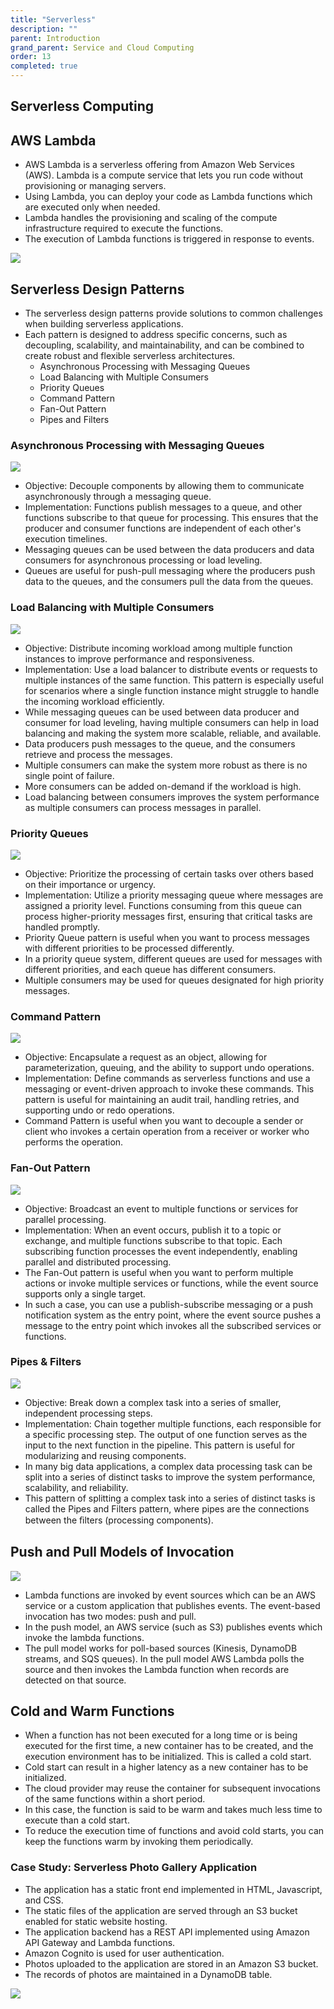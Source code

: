```yaml
---
title: "Serverless"
description: ""
parent: Introduction
grand_parent: Service and Cloud Computing
order: 13
completed: true
---
```



## Serverless Computing

## AWS Lambda
* AWS Lambda is a serverless offering from Amazon Web Services (AWS). Lambda is a compute service that lets you run code without provisioning or managing servers. 
* Using Lambda, you can deploy your code as Lambda functions which are executed only when needed. 
* Lambda handles the provisioning and scaling of the compute infrastructure required to execute the functions.
* The execution of Lambda functions is triggered in response to events.

![](https://sufqavlxovkf8wxj.public.blob.vercel-storage.com/Screenshot%202025-01-03%20at%2007.31.29-Lqvrok3JA0ynhEhsRoK0cuo7dB1aOV.png)

## Serverless Design Patterns

* The serverless design patterns provide solutions to common challenges when building serverless applications. 
* Each pattern is designed to address specific concerns, such as decoupling, scalability, and maintainability, and can be combined to create robust and flexible serverless architectures.
    * Asynchronous Processing with Messaging Queues
    * Load Balancing with Multiple Consumers
    * Priority Queues
    * Command Pattern
    * Fan-Out Pattern
    * Pipes and Filters

### Asynchronous Processing with Messaging Queues
![](https://sufqavlxovkf8wxj.public.blob.vercel-storage.com/Screenshot%202025-01-03%20at%2007.37.11-HU24ADQ4qikEaKTktqDH1HUHR9kJdf.png)
* Objective: Decouple components by allowing them to communicate asynchronously through a messaging queue.
* Implementation: Functions publish messages to a queue, and other functions subscribe to that queue for processing. This ensures that the producer and consumer functions are independent of each other's execution timelines.
* Messaging queues can be used between the data producers and data consumers for asynchronous processing or load leveling. 
* Queues are useful for push-pull messaging where the producers push data to the queues, and the consumers pull the data from the queues.


### Load Balancing with Multiple Consumers
![](https://sufqavlxovkf8wxj.public.blob.vercel-storage.com/Screenshot%202025-01-03%20at%2007.37.47-USau0U0RnYAbkWS6mEMep1MjqGoPC4.png)
* Objective: Distribute incoming workload among multiple function instances to improve performance and responsiveness.
* Implementation: Use a load balancer to distribute events or requests to multiple instances of the same function. This pattern is especially useful for scenarios where a single function instance might struggle to handle the incoming workload efficiently.
* While messaging queues can be used between data producer and consumer for load leveling, having multiple consumers can help in load balancing and making the system more scalable, reliable, and available. 
* Data producers push messages to the queue, and the consumers retrieve and process the messages. 
* Multiple consumers can make the system more robust as there is no single point of failure.
* More consumers can be added on-demand if the workload is high. 
* Load balancing between consumers improves the system performance as multiple consumers can process messages in parallel.

### Priority Queues
![](https://sufqavlxovkf8wxj.public.blob.vercel-storage.com/Screenshot%202025-01-03%20at%2007.38.01-mURk573Gyikm5UnleNqu7So8W72JJV.png)
* Objective: Prioritize the processing of certain tasks over others based on their importance or urgency.
* Implementation: Utilize a priority messaging queue where messages are assigned a priority level. Functions consuming from this queue can process higher-priority messages first, ensuring that critical tasks are handled promptly.
* Priority Queue pattern is useful when you want to process messages with different priorities to be processed differently.
* In a priority queue system, different queues are used for messages with different priorities, and each queue has different consumers. 
* Multiple consumers may be used for queues designated for high priority messages.

### Command Pattern
![](https://sufqavlxovkf8wxj.public.blob.vercel-storage.com/Screenshot%202025-01-03%20at%2007.38.47-5tkvkr6xpRtfhWEN5Kc8TW58TkUDnj.png)
* Objective: Encapsulate a request as an object, allowing for parameterization, queuing, and the ability to support undo operations.
* Implementation: Define commands as serverless functions and use a messaging or event-driven approach to invoke these commands. This pattern is useful for maintaining an audit trail, handling retries, and supporting undo or redo operations.
* Command Pattern is useful when you want to decouple a sender or client who invokes a certain operation from a receiver or worker who performs the operation.

### Fan-Out Pattern
![](https://sufqavlxovkf8wxj.public.blob.vercel-storage.com/Screenshot%202025-01-03%20at%2007.39.21-MI0w5BMVPFPRqZwuoCAKbaiac6I3SM.png)
* Objective: Broadcast an event to multiple functions or services for parallel processing.
* Implementation: When an event occurs, publish it to a topic or exchange, and multiple functions subscribe to that topic. Each subscribing function processes the event independently, enabling parallel and distributed processing.
* The Fan-Out pattern is useful when you want to perform multiple actions or invoke multiple services or functions, while the event source supports only a single target.
* In such a case, you can use a publish-subscribe messaging or a push notification system as the entry point, where the event source pushes a message to the entry point which invokes all the subscribed services or functions.

### Pipes & Filters
![](https://sufqavlxovkf8wxj.public.blob.vercel-storage.com/Screenshot%202025-01-03%20at%2007.39.49-ObWGfu3MsPNODKhcgec8Rj3gg4cnXy.png)
* Objective: Break down a complex task into a series of smaller, independent processing steps.
* Implementation: Chain together multiple functions, each responsible for a specific processing step. The output of one function serves as the input to the next function in the pipeline. This pattern is useful for modularizing and reusing components.
* In many big data applications, a complex data processing task can be split into a series of distinct tasks to improve the system performance, scalability, and reliability. 
* This pattern of splitting a complex task into a series of distinct tasks is called the Pipes and Filters pattern, where pipes are the connections between the ﬁlters (processing components).

## Push and Pull Models of Invocation
![](https://sufqavlxovkf8wxj.public.blob.vercel-storage.com/Screenshot%202025-01-03%20at%2007.42.14-xXTejgycxKcjScCHi3N5cdNybmyFLe.png)
* Lambda functions are invoked by event sources which can be an AWS service or a custom application that publishes events. The event-based invocation has two modes: push and pull.
* In the push model, an AWS service (such as S3) publishes events which invoke the lambda functions. 
* The pull model works for poll-based sources (Kinesis, DynamoDB streams, and SQS queues). In the pull model AWS Lambda polls the source and then invokes the Lambda function when records are detected on that source. 

## Cold and Warm Functions
* When a function has not been executed for a long time or is being executed for the first time, a new container has to be created, and the execution environment has to be initialized. This is called a cold start. 
* Cold start can result in a higher latency as a new container has to be initialized. 
* The cloud provider may reuse the container for subsequent invocations of the same functions within a short period. 
* In this case, the function is said to be warm and takes much less time to execute than a cold start. 
* To reduce the execution time of functions and avoid cold starts, you can keep the functions warm by invoking them periodically.

### Case Study: Serverless Photo Gallery Application
* The application has a static front end implemented in HTML, Javascript, and CSS. 
* The static files of the application are served through an S3 bucket enabled for static website hosting. 
* The application backend has a REST API implemented using Amazon API Gateway and Lambda functions. 
* Amazon Cognito is used for user authentication. 
* Photos uploaded to the application are stored in an Amazon S3 bucket. 
* The records of photos are maintained in a DynamoDB table.

![](https://sufqavlxovkf8wxj.public.blob.vercel-storage.com/Screenshot%202025-01-03%20at%2007.44.05-SGTpxx3aT3gEwb4Nn7Z4P6KdRDzxfk.png)